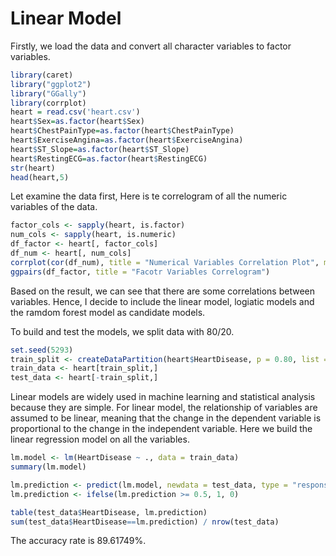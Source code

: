 # Linear Model
Firstly, we load the data and convert all character variables to factor variables. 
```r
library(caret)
library("ggplot2")                     
library("GGally")
library(corrplot)
heart = read.csv('heart.csv')
heart$Sex=as.factor(heart$Sex)
heart$ChestPainType=as.factor(heart$ChestPainType)
heart$ExerciseAngina=as.factor(heart$ExerciseAngina)
heart$ST_Slope=as.factor(heart$ST_Slope)
heart$RestingECG=as.factor(heart$RestingECG)
str(heart)
head(heart,5)
```

Let examine the data first, Here is te correlogram of all the numeric variables of the data. 
```r
factor_cols <- sapply(heart, is.factor)
num_cols <- sapply(heart, is.numeric)
df_factor <- heart[, factor_cols]
df_num <- heart[, num_cols]
corrplot(cor(df_num), title = "Numerical Variables Correlation Plot", mar=c(0,0,1,0))
ggpairs(df_factor, title = "Facotr Variables Correlogram")
```
Based on the result, we can see that there are some correlations between variables. Hence, I decide to include the linear model, logiatic models and the ramdom forest model as candidate models. 


To build and test the models, we split data with 80/20. 

```r
set.seed(5293)
train_split <- createDataPartition(heart$HeartDisease, p = 0.80, list = FALSE)
train_data <- heart[train_split,]
test_data <- heart[-train_split,]
```

Linear models are widely used in machine learning and statistical analysis because they are simple. For linear model, the relationship of variables are assumed to be linear, meaning that the change in the dependent variable is proportional to the change in the independent variable.
Here we build the linear regression model on all the variables. 

```r
lm.model <- lm(HeartDisease ~ ., data = train_data)
summary(lm.model)

lm.prediction <- predict(lm.model, newdata = test_data, type = "response")
lm.prediction <- ifelse(lm.prediction >= 0.5, 1, 0)

table(test_data$HeartDisease, lm.prediction)
sum(test_data$HeartDisease==lm.prediction) / nrow(test_data)
```
The accuracy rate is 89.61749%. 
